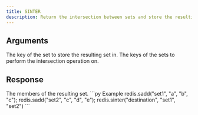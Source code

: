 ```yaml
---
title: SINTER
description: Return the intersection between sets and store the resulting set in a key
---
```


## Arguments



<ParamField body="destination" type="str" required>
  The key of the set to store the resulting set in.
</ParamField>


<ParamField body="keys" type="*List[str]" required>
  The keys of the sets to perform the intersection operation on.
</ParamField>


## Response

<ResponseField type="TValue[]" required>
  The members of the resulting set.
</ResponseField>

<RequestExample>
```py Example 
redis.sadd("set1", "a", "b", "c"); 
redis.sadd("set2", "c", "d", "e"); 
redis.sinter("destination", "set1", "set2")
```

</RequestExample>
